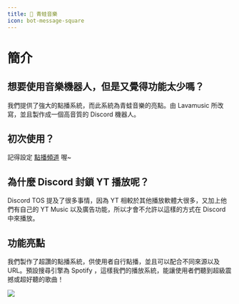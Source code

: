 ```yaml
---
title: 🐸 青蛙音樂
icon: bot-message-square
---
```

# 簡介

## 想要使用音樂機器人，但是又覺得功能太少嗎？
我們提供了強大的點播系統，而此系統為青蛙音樂的亮點。由 Lavamusic 所改寫，並且製作成一個高音質的 Discord 機器人。

## 初次使用？
記得設定 [點播頻道](/docs/frogmusic/quicksetup/setup) 喔~

## 為什麼 Discord 封鎖 YT 播放呢？
Discord TOS 提及了很多事情，因為 YT 相較於其他播放軟體大很多，又加上他們有自己的 YT Music 以及廣告功能，所以才會不允許以這樣的方式在 Discord 中來播放。

## 功能亮點
我們製作了超讚的點播系統，供使用者自行點播，並且可以配合不同來源以及 URL。預設搜尋引擎為 Spotify ，這樣我們的播放系統，能讓使用者們聽到超級震撼或超好聽的歌曲！

![](/docs/frogmusic/use.png)